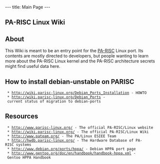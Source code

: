 ---
title: Main Page
---

== PA-RISC Linux Wiki ==

== About ==

This Wiki is meant to be an entry point for the [[WikiPedia:PA-RISC|PA-RISC]] Linux port. Its contents are mostly directed to developers, but people wanting to learn more about the PA-RISC Linux kernel and the PA-RISC architecture secrets might find useful data here.

== How to install debian-unstable on PARISC ==

  * http://wiki.parisc-linux.org/Debian_Ports_Installation - HOWTO
  * http://wiki.parisc-linux.org/Debian_Ports - current status of migration to debian-ports

== Resources ==

  * http://www.parisc-linux.org/ - The official PA-RISC/Linux website
  * http://wiki.parisc-linux.org/ - The official PA-RISC/Linux Wiki
  * http://www.pateam.org/ - The PA/Linux ESIEE Team
  * http://hwdb.parisc-linux.org/ - The Hardware Database of PA-RISC systems
  * http://www.debian.org/ports/hppa/ - Debian HPPA port page
  * http://www.gentoo.org/doc/en/handbook/handbook-hppa.xml - Gentoo HPPA Handbook